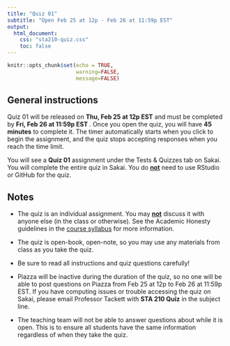 ```yaml
---
title: "Quiz 01"
subtitle: "Open Feb 25 at 12p - Feb 26 at 11:59p EST"
output: 
  html_document:
    css: "sta210-quiz.css"
    toc: false
---
```


```r
knitr::opts_chunk$set(echo = TRUE,
                      warning=FALSE,
                      message=FALSE)
```

## General instructions

Quiz 01 will be released on **Thu, Feb 25 at 12p EST** and must be completed by **Fri, Feb 26 at 11:59p EST **. Once you open the quiz, you will have **45 minutes** to complete it. The timer automatically starts when you click to begin the assignment, and the quiz stops accepting responses when you reach the time limit.

You will see a **Quiz 01** assignment under the Tests & Quizzes tab on Sakai. You will complete the entire quiz in Sakai. You do **<u>not</u>** need to use RStudio or GitHub for the quiz.

## Notes

- The quiz is an individual assignment. You may **<u>not</u>** discuss it with anyone else (in the class or otherwise). See the Academic Honesty guidelines in the [course syllabus](https://sta210-sp21.netlify.app/syllabus/#academic-conduct) for more information.

- The quiz is open-book, open-note, so you may use any materials from class as you take the quiz. 

- Be sure to read all instructions and quiz questions carefully!

- Piazza will be inactive during the duration of the quiz, so no one will be able to post questions on Piazza from Feb 25 at 12p to Feb 26 at 11:59p EST. If you have computing issues or trouble accessing the quiz on Sakai, please email Professor Tackett with **STA 210 Quiz** in the subject line. 

- The teaching team will not be able to answer questions about while it is open. This is to ensure all students have the same information regardless of when they take the quiz. 


